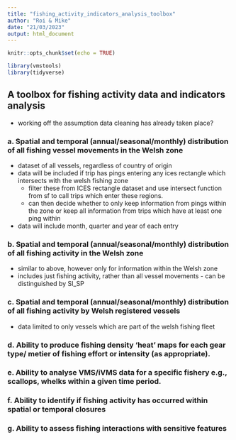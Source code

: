 ```yaml
---
title: "fishing_activity_indicators_analysis_toolbox"
author: "Roi & Mike"
date: "21/03/2023"
output: html_document
---
```


```r
knitr::opts_chunk$set(echo = TRUE)

library(vmstools)
library(tidyverse)
```

## A toolbox for fishing activity data and indicators analysis

- working off the assumption data cleaning has already taken place?

### a. Spatial and temporal (annual/seasonal/monthly) distribution of all fishing vessel movements in the Welsh zone

- dataset of all vessels, regardless of country of origin
- data will be included if trip has pings entering any ices rectangle which intersects with the welsh fishing zone
    - filter these from ICES rectangle dataset and use intersect function from sf to call trips which enter these regions.
    - can then decide whether to only keep information from pings within the zone or keep all information from trips which have at least one ping within
- data will include month, quarter and year of each entry


### b. Spatial and temporal (annual/seasonal/monthly) distribution of all fishing activity in the Welsh zone 

- similar to above, however only for information within the Welsh zone
- includes just fishing activity, rather than all vessel movements - can be distinguished by SI_SP


### c. Spatial and temporal (annual/seasonal/monthly) distribution of all fishing activity by Welsh registered vessels

- data limited to only vessels which are part of the welsh fishing fleet


### d. Ability to produce fishing density ‘heat’ maps for each gear type/ metier of fishing effort or intensity (as appropriate). 


### e. Ability to analyse VMS/iVMS data for a specific fishery e.g., scallops, whelks within a given time period. 


### f. Ability to identify if fishing activity has occurred within spatial or temporal closures


### g. Ability to assess fishing interactions with sensitive features 